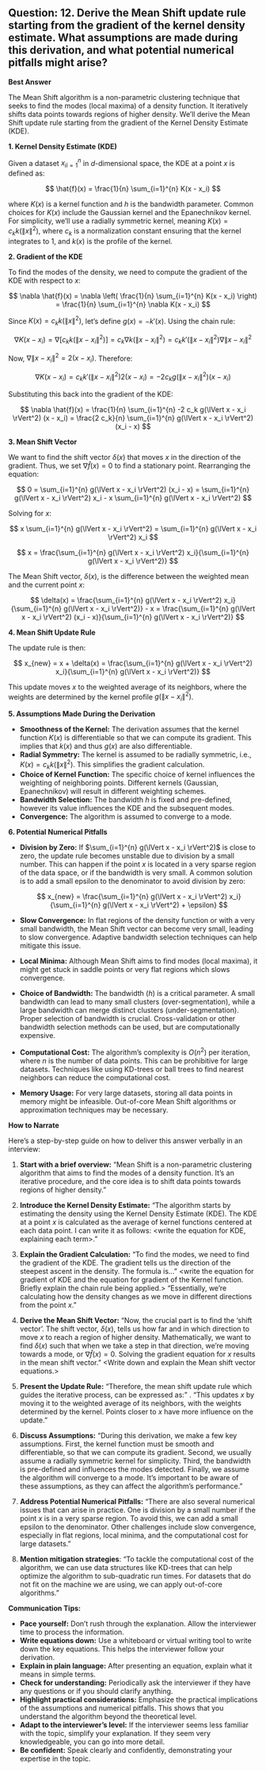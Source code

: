 ## Question: 12. Derive the Mean Shift update rule starting from the gradient of the kernel density estimate. What assumptions are made during this derivation, and what potential numerical pitfalls might arise?

**Best Answer**

The Mean Shift algorithm is a non-parametric clustering technique that seeks to find the modes (local maxima) of a density function. It iteratively shifts data points towards regions of higher density. We'll derive the Mean Shift update rule starting from the gradient of the Kernel Density Estimate (KDE).

**1. Kernel Density Estimate (KDE)**

Given a dataset ${x_i}_{i=1}^n$ in $d$-dimensional space, the KDE at a point $x$ is defined as:

$$
\hat{f}(x) = \frac{1}{n} \sum_{i=1}^{n} K(x - x_i)
$$

where $K(x)$ is a kernel function and $h$ is the bandwidth parameter.  Common choices for $K(x)$ include the Gaussian kernel and the Epanechnikov kernel. For simplicity, we'll use a radially symmetric kernel, meaning $K(x) = c_k k(\lVert x \rVert^2)$, where $c_k$ is a normalization constant ensuring that the kernel integrates to 1, and $k(x)$ is the profile of the kernel.

**2. Gradient of the KDE**

To find the modes of the density, we need to compute the gradient of the KDE with respect to $x$:

$$
\nabla \hat{f}(x) = \nabla \left( \frac{1}{n} \sum_{i=1}^{n} K(x - x_i) \right) = \frac{1}{n} \sum_{i=1}^{n} \nabla K(x - x_i)
$$

Since $K(x) = c_k k(\lVert x \rVert^2)$, let's define $g(x) = -k'(x)$. Using the chain rule:

$$
\nabla K(x - x_i) = \nabla \left[ c_k k(\lVert x - x_i \rVert^2) \right] = c_k \nabla k(\lVert x - x_i \rVert^2) = c_k k'(\lVert x - x_i \rVert^2) \nabla \lVert x - x_i \rVert^2
$$

Now, $\nabla \lVert x - x_i \rVert^2 = 2(x - x_i)$.  Therefore:

$$
\nabla K(x - x_i) = c_k k'(\lVert x - x_i \rVert^2) 2(x - x_i) = -2 c_k g(\lVert x - x_i \rVert^2) (x - x_i)
$$

Substituting this back into the gradient of the KDE:

$$
\nabla \hat{f}(x) = \frac{1}{n} \sum_{i=1}^{n} -2 c_k g(\lVert x - x_i \rVert^2) (x - x_i) = \frac{2 c_k}{n} \sum_{i=1}^{n} g(\lVert x - x_i \rVert^2) (x_i - x)
$$

**3. Mean Shift Vector**

We want to find the shift vector $\delta(x)$ that moves $x$ in the direction of the gradient. Thus, we set $\nabla \hat{f}(x) = 0$ to find a stationary point.  Rearranging the equation:

$$
0 = \sum_{i=1}^{n} g(\lVert x - x_i \rVert^2) (x_i - x) =  \sum_{i=1}^{n} g(\lVert x - x_i \rVert^2) x_i - x \sum_{i=1}^{n} g(\lVert x - x_i \rVert^2)
$$

Solving for $x$:

$$
x \sum_{i=1}^{n} g(\lVert x - x_i \rVert^2) = \sum_{i=1}^{n} g(\lVert x - x_i \rVert^2) x_i
$$

$$
x = \frac{\sum_{i=1}^{n} g(\lVert x - x_i \rVert^2) x_i}{\sum_{i=1}^{n} g(\lVert x - x_i \rVert^2)}
$$

The Mean Shift vector, $\delta(x)$, is the difference between the weighted mean and the current point $x$:

$$
\delta(x) = \frac{\sum_{i=1}^{n} g(\lVert x - x_i \rVert^2) x_i}{\sum_{i=1}^{n} g(\lVert x - x_i \rVert^2)} - x =  \frac{\sum_{i=1}^{n} g(\lVert x - x_i \rVert^2) (x_i - x)}{\sum_{i=1}^{n} g(\lVert x - x_i \rVert^2)}
$$

**4. Mean Shift Update Rule**

The update rule is then:

$$
x_{new} = x + \delta(x) = \frac{\sum_{i=1}^{n} g(\lVert x - x_i \rVert^2) x_i}{\sum_{i=1}^{n} g(\lVert x - x_i \rVert^2)}
$$

This update moves $x$ to the weighted average of its neighbors, where the weights are determined by the kernel profile $g(\lVert x - x_i \rVert^2)$.

**5. Assumptions Made During the Derivation**

*   **Smoothness of the Kernel:** The derivation assumes that the kernel function $K(x)$ is differentiable so that we can compute its gradient. This implies that $k(x)$ and thus $g(x)$ are also differentiable.
*   **Radial Symmetry:** The kernel is assumed to be radially symmetric, i.e., $K(x) = c_k k(\lVert x \rVert^2)$.  This simplifies the gradient calculation.
*   **Choice of Kernel Function:** The specific choice of kernel influences the weighting of neighboring points. Different kernels (Gaussian, Epanechnikov) will result in different weighting schemes.
*   **Bandwidth Selection:** The bandwidth $h$ is fixed and pre-defined, however its value influences the KDE and the subsequent modes.
*   **Convergence:** The algorithm is assumed to converge to a mode.

**6. Potential Numerical Pitfalls**

*   **Division by Zero:** If $\sum_{i=1}^{n} g(\lVert x - x_i \rVert^2)$ is close to zero, the update rule becomes unstable due to division by a small number. This can happen if the point $x$ is located in a very sparse region of the data space, or if the bandwidth is very small. A common solution is to add a small epsilon to the denominator to avoid division by zero:

    $$
    x_{new} = \frac{\sum_{i=1}^{n} g(\lVert x - x_i \rVert^2) x_i}{\sum_{i=1}^{n} g(\lVert x - x_i \rVert^2) + \epsilon}
    $$
*   **Slow Convergence:** In flat regions of the density function or with a very small bandwidth, the Mean Shift vector can become very small, leading to slow convergence. Adaptive bandwidth selection techniques can help mitigate this issue.
*   **Local Minima:** Although Mean Shift aims to find modes (local maxima), it might get stuck in saddle points or very flat regions which slows convergence.
*   **Choice of Bandwidth:** The bandwidth ($h$) is a critical parameter. A small bandwidth can lead to many small clusters (over-segmentation), while a large bandwidth can merge distinct clusters (under-segmentation). Proper selection of bandwidth is crucial.  Cross-validation or other bandwidth selection methods can be used, but are computationally expensive.
*   **Computational Cost:** The algorithm's complexity is $O(n^2)$ per iteration, where $n$ is the number of data points. This can be prohibitive for large datasets. Techniques like using KD-trees or ball trees to find nearest neighbors can reduce the computational cost.
*   **Memory Usage:** For very large datasets, storing all data points in memory might be infeasible. Out-of-core Mean Shift algorithms or approximation techniques may be necessary.

**How to Narrate**

Here's a step-by-step guide on how to deliver this answer verbally in an interview:

1.  **Start with a brief overview:** "Mean Shift is a non-parametric clustering algorithm that aims to find the modes of a density function. It's an iterative procedure, and the core idea is to shift data points towards regions of higher density."

2.  **Introduce the Kernel Density Estimate:** "The algorithm starts by estimating the density using the Kernel Density Estimate (KDE). The KDE at a point *x* is calculated as the average of kernel functions centered at each data point. I can write it as follows: <write the equation for KDE, explaining each term>."

3.  **Explain the Gradient Calculation:** "To find the modes, we need to find the gradient of the KDE. The gradient tells us the direction of the steepest ascent in the density. The formula is..." <write the equation for gradient of KDE and the equation for gradient of the Kernel function. Briefly explain the chain rule being applied.> "Essentially, we're calculating how the density changes as we move in different directions from the point *x*."

4.  **Derive the Mean Shift Vector:** "Now, the crucial part is to find the 'shift vector'. The shift vector, $\delta(x)$, tells us how far and in which direction to move *x* to reach a region of higher density. Mathematically, we want to find $\delta(x)$ such that when we take a step in that direction, we're moving towards a mode, or $\nabla \hat{f}(x) = 0$. Solving the gradient equation for $x$ results in the mean shift vector." <Write down and explain the Mean shift vector equations.>

5.  **Present the Update Rule:** "Therefore, the mean shift update rule which guides the iterative process, can be expressed as:" <Write the equation for the update rule>. "This updates *x* by moving it to the weighted average of its neighbors, with the weights determined by the kernel. Points closer to *x* have more influence on the update."

6.  **Discuss Assumptions:** "During this derivation, we make a few key assumptions. First, the kernel function must be smooth and differentiable, so that we can compute its gradient. Second, we usually assume a radially symmetric kernel for simplicity. Third, the bandwidth is pre-defined and influences the modes detected. Finally, we assume the algorithm will converge to a mode.  It's important to be aware of these assumptions, as they can affect the algorithm's performance."

7.  **Address Potential Numerical Pitfalls:** "There are also several numerical issues that can arise in practice. One is division by a small number if the point *x* is in a very sparse region. To avoid this, we can add a small epsilon to the denominator. Other challenges include slow convergence, especially in flat regions, local minima, and the computational cost for large datasets."

8. **Mention mitigation strategies**: "To tackle the computational cost of the algorithm, we can use data structures like KD-trees that can help optimize the algorithm to sub-quadratic run times. For datasets that do not fit on the machine we are using, we can apply out-of-core algorithms."

**Communication Tips:**

*   **Pace yourself:** Don't rush through the explanation. Allow the interviewer time to process the information.
*   **Write equations down:** Use a whiteboard or virtual writing tool to write down the key equations. This helps the interviewer follow your derivation.
*   **Explain in plain language:** After presenting an equation, explain what it means in simple terms.
*   **Check for understanding:** Periodically ask the interviewer if they have any questions or if you should clarify anything.
*   **Highlight practical considerations:** Emphasize the practical implications of the assumptions and numerical pitfalls. This shows that you understand the algorithm beyond the theoretical level.
*   **Adapt to the interviewer's level:** If the interviewer seems less familiar with the topic, simplify your explanation. If they seem very knowledgeable, you can go into more detail.
*   **Be confident:** Speak clearly and confidently, demonstrating your expertise in the topic.
